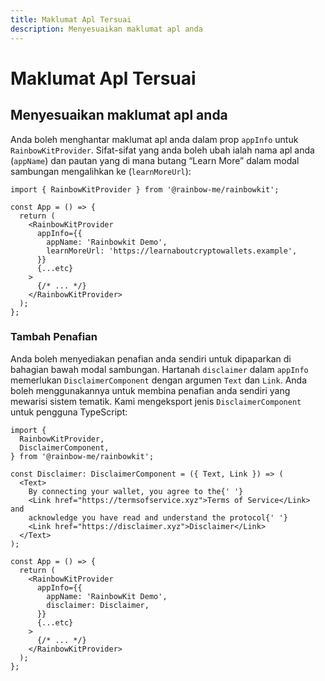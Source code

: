 ```yaml
---
title: Maklumat Apl Tersuai
description: Menyesuaikan maklumat apl anda
---
```


# Maklumat Apl Tersuai

## Menyesuaikan maklumat apl anda

Anda boleh menghantar maklumat apl anda dalam prop `appInfo` untuk `RainbowKitProvider`. Sifat-sifat yang anda boleh ubah ialah nama apl anda (`appName`) dan pautan yang di mana butang “Learn More” dalam modal sambungan mengalihkan ke (`learnMoreUrl`):

```tsx
import { RainbowKitProvider } from '@rainbow-me/rainbowkit';

const App = () => {
  return (
    <RainbowKitProvider
      appInfo={{
        appName: 'Rainbowkit Demo',
        learnMoreUrl: 'https://learnaboutcryptowallets.example',
      }}
      {...etc}
    >
      {/* ... */}
    </RainbowKitProvider>
  );
};
```

### Tambah Penafian

Anda boleh menyediakan penafian anda sendiri untuk dipaparkan di bahagian bawah modal sambungan. Hartanah `disclaimer` dalam `appInfo` memerlukan `DisclaimerComponent` dengan argumen `Text` dan `Link`. Anda boleh menggunakannya untuk membina penafian anda sendiri yang mewarisi sistem tematik. Kami mengeksport jenis `DisclaimerComponent` untuk pengguna TypeScript:

```tsx
import {
  RainbowKitProvider,
  DisclaimerComponent,
} from '@rainbow-me/rainbowkit';

const Disclaimer: DisclaimerComponent = ({ Text, Link }) => (
  <Text>
    By connecting your wallet, you agree to the{' '}
    <Link href="https://termsofservice.xyz">Terms of Service</Link> and
    acknowledge you have read and understand the protocol{' '}
    <Link href="https://disclaimer.xyz">Disclaimer</Link>
  </Text>
);

const App = () => {
  return (
    <RainbowKitProvider
      appInfo={{
        appName: 'RainbowKit Demo',
        disclaimer: Disclaimer,
      }}
      {...etc}
    >
      {/* ... */}
    </RainbowKitProvider>
  );
};
```
